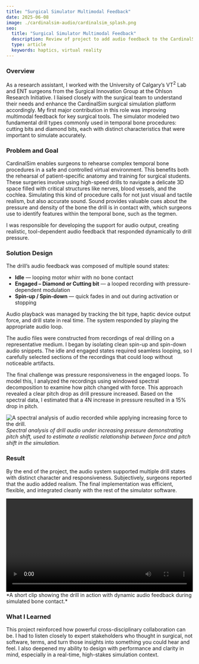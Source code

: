 ```yaml
---
title: "Surgical Simulator Multimodal Feedback"
date: 2025-06-08
image: ./cardinalsim-audio/cardinalsim_splash.png
seo:
  title: "Surgical Simulator Multimodal Feedback"
  description: Review of project to add audio feedback to the CardinalSim surgery simulator
  type: article
  keywords: haptics, virtual reality
---
```


### Overview

As a research assistant, I worked with the University of Calgary’s VT<sup>2</sup> Lab and ENT surgeons from the Surgical Innovation Group at the Ohlson Research Initiative. I liaised closely with the surgical team to understand their needs and enhance the CardinalSim surgical simulation platform accordingly. My first major contribution in this role was improving multimodal feedback for key surgical tools. The simulator modeled two fundamental drill types commonly used in temporal bone procedures: cutting bits and diamond bits, each with distinct characteristics that were important to simulate accurately.

### Problem and Goal

CardinalSim enables surgeons to rehearse complex temporal bone procedures in a safe and controlled virtual environment. This benefits both the rehearsal of patient-specific anatomy and training for surgical students. These surgeries involve using high-speed drills to navigate a delicate 3D space filled with critical structures like nerves, blood vessels, and the cochlea. Simulating this kind of procedure calls for not just visual and tactile realism, but also accurate sound. Sound provides valuable cues about the pressure and density of the bone the drill is in contact with, which surgeons use to identify features within the temporal bone, such as the tegmen.

I was responsible for developing the support for audio output, creating realistic, tool-dependent audio feedback that responded dynamically to drill pressure.

### Solution Design

The drill’s audio feedback was composed of multiple sound states:

- **Idle** — looping motor whirr with no bone contact  
- **Engaged – Diamond or Cutting bit** — a looped recording with pressure-dependent modulation  
- **Spin-up / Spin-down** — quick fades in and out during activation or stopping  

Audio playback was managed by tracking the bit type, haptic device output force, and drill state in real time. The system responded by playing the appropriate audio loop.

The audio files were constructed from recordings of real drilling on a representative medium. I began by isolating clean spin-up and spin-down audio snippets. The idle and engaged states required seamless looping, so I carefully selected sections of the recordings that could loop without noticeable artifacts.

The final challenge was pressure responsiveness in the engaged loops. To model this, I analyzed the recordings using windowed spectral decomposition to examine how pitch changed with force. This approach revealed a clear pitch drop as drill pressure increased. Based on the spectral data, I estimated that a 4N increase in pressure resulted in a 15% drop in pitch.

![A spectral analysis of audio recorded while applying increasing force to the drill.](./cardinalsim-audio/spectrum.png)
*Spectral analysis of drill audio under increasing pressure demonstrating pitch shift, used to estimate a realistic relationship between force and pitch shift in the simulation.*

### Result

By the end of the project, the audio system supported multiple drill states with distinct character and responsiveness. Subjectively, surgeons reported that the audio added realism. The final implementation was efficient, flexible, and integrated cleanly with the rest of the simulator software.

<video controls width="100%">
  <source src={demo_video} />
  Your browser does not support the video tag.
</video>
*A short clip showing the drill in action with dynamic audio feedback during simulated bone contact.*

### What I Learned

This project reinforced how powerful cross-disciplinary collaboration can be. I had to listen closely to expert stakeholders who thought in surgical, not software, terms, and turn those insights into something you could hear and feel. I also deepened my ability to design with performance and clarity in mind, especially in a real-time, high-stakes simulation context.